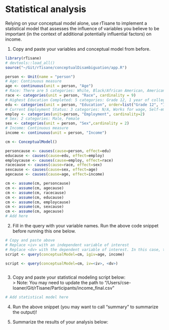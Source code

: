 # Statistical analysis
Relying on your conceptual model alone, use rTisane to implement a statistical model that assesses the influence of variables you believe to be important (in the context of additional potentially influential factors) on income.

1. Copy and paste your variables and conceptual model from before. 
```r
library(rTisane)
# devtools::load_all()
source("~/Git/rTisane/conceptualDisambiguation/app.R")

person <- Unit(name = "person")
# Age: Continuous measure
age <- continuous(unit = person, "Age")
# Race: There are 5 categories: White, Black/African American, American Indian or Alaska Native, Asian or Pacific Islander, Mixed Race
race <- categories(unit = person, "Race", cardinality = 9)
# Highest Education Completed: 5 categories: Grade 12, 1 year of college, 2 years of college, 4 years of college, 5+ years of colleges
edu <- categories(unit = person, "Education", order=list("Grade 12", "1 year of college", "2 years of college", "4 years of college", "5+ years of college"))
# Current Employment Status: 3 categories: N/A, Works for wage, Self-employed
employ <- categories(unit=person, "Employment", cardinality=2)
# Sex: 2 categories: Male, Female
sex <- categories(unit = person, "Sex",cardinality = 2)
# Income: Continuous measure
income <- continuous(unit = person, "Income")

cm <- ConceptualModel()

personcause <- causes(cause=person, effect=edu)
educause <- causes(cause=edu, effect=employ)
employcause <- causes(cause=employ, effect=race)
racecause <- causes(cause=race, effect=sex)
sexcause <- causes(cause=sex, effect=age)
agecause <- causes(cause=age, effect=income)

cm <- assume(cm, personcause)
cm <- assume(cm, agecause)
cm <- assume(cm, racecause)
cm <- assume(cm, educause)
cm <- assume(cm, employcause)
cm <- assume(cm, sexcause)
cm <- assume(cm, agecause)
# Add here
```

2. Fill in the query with your variable names. Run the above code snippet before running this one below.
```r
# Copy and paste above 
# Replace <iv> with an independent variable of interest
# Replace <dv> with the dependent variable of interest. In this case, the variable for income. 
script <- query(conceptualModel=cm, igiv=age, income)
```

```r
script <- query(conceptualModel=cm, iv=<iv>, <dv>)
```

```r

```

3. Copy and paste your statistical modeling script below:  
> Note: You may need to update the path to "/Users/cse-loaner/Git/rTisane/Participants/income_final.csv"
```r
# Add statistical model here

```

4. Run the above snippet (you may want to call "summary" to summarize the output)!

5. Summarize the results of your analysis below: 
